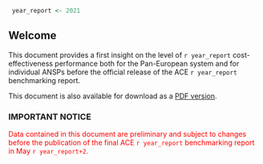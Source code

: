 ```r
 year_report <- 2021
```

## Welcome {.unnumbered}
This document provides a first insight on the level of `r year_report` cost-effectiveness performance both for the Pan-European system and for individual ANSPs before the official release of the ACE `r year_report` benchmarking report.

This document is also available for download as a
[PDF version](https://www.eurocontrol.int/ACE/HighLevelSummary-Reports/HighLevelSummaryReport2021.pdf){target="_blank"}.


### IMPORTANT NOTICE {.unnumbered}

[Data contained in this document are preliminary and subject to changes before the publication of the final ACE `r year_report` benchmarking report in May `r year_report+2`.]{style="color: red;"}
